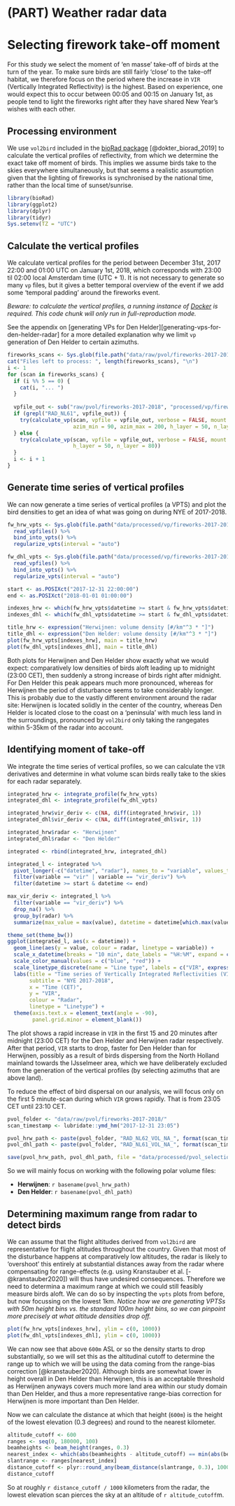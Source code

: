 # (PART) Weather radar data {-}

# Selecting firework take-off moment

For this study we select the moment of 'en masse' take-off of birds at the turn of the year. To make sure birds are still fairly 'close' to the take-off habitat, we therefore focus on the period where the increase in `VIR` (Vertically Integrated Reflectivity) is the highest. Based on experience, one would expect this to occur between 00:05 and 00:15 on January 1st, as people tend to light the fireworks right after they have shared New Year's wishes with each other.

## Processing environment

We use `vol2bird` included in the [bioRad package](http://adokter.github.io/bioRad) [@dokter_biorad_2019] to calculate the vertical profiles of reflectivity, from which we determine the exact take off moment of birds. This implies we assume birds take to the skies everywhere simultaneously, but that seems a realistic assumption given that the lighting of fireworks is synchronised by the national time, rather than the local time of sunset/sunrise.

```r
library(bioRad)
library(ggplot2)
library(dplyr)
library(tidyr)
Sys.setenv(TZ = "UTC")
```

## Calculate the vertical profiles

We calculate vertical profiles for the period between December 31st, 2017 22:00 and 01:00 UTC on January 1st, 2018, which corresponds with 23:00 til 02:00 local Amsterdam time (UTC + 1). It is not necessary to generate so many `vp` files, but it gives a better temporal overview of the event if we add some 'temporal padding' around the fireworks event.

*Beware: to calculate the vertical profiles, a running instance of [Docker](https://www.docker.com) is required. This code chunk will only run in full-reproduction mode.*

See the appendix on [generating VPs for Den Helder][generating-vps-for-den-helder-radar] for a more detailed explanation why we limit `vp` generation of Den Helder to certain azimuths.

```r
fireworks_scans <- Sys.glob(file.path("data/raw/pvol/fireworks-2017-2018", "*_ODIM.h5"))
cat("Files left to process: ", length(fireworks_scans), "\n")
i <- 1
for (scan in fireworks_scans) {
  if (i %% 5 == 0) {
    cat(i, "... ")
  }
  
  vpfile_out <- sub("raw/pvol/fireworks-2017-2018", "processed/vp/fireworks-2017-2018", scan)
  if (grepl("RAD_NL61", vpfile_out)) {
    try(calculate_vp(scan, vpfile = vpfile_out, verbose = FALSE, mount = dirname(fireworks_scans[1]),
                     azim_min = 90, azim_max = 200, h_layer = 50, n_layer = 80))
  } else {
    try(calculate_vp(scan, vpfile = vpfile_out, verbose = FALSE, mount = dirname(fireworks_scans[1]),
                     h_layer = 50, n_layer = 80))
  }
  i <- i + 1
}
```

## Generate time series of vertical profiles

We can now generate a time series of vertical profiles (a VPTS) and plot the bird densities to get an idea of what was going on during NYE of 2017-2018.

```r
fw_hrw_vpts <- Sys.glob(file.path("data/processed/vp/fireworks-2017-2018", "*NL62*")) %>%
  read_vpfiles() %>%
  bind_into_vpts() %>%
  regularize_vpts(interval = "auto")

fw_dhl_vpts <- Sys.glob(file.path("data/processed/vp/fireworks-2017-2018", "*NL61*")) %>%
  read_vpfiles() %>%
  bind_into_vpts() %>%
  regularize_vpts(interval = "auto")

start <- as.POSIXct("2017-12-31 22:00:00")
end <- as.POSIXct("2018-01-01 01:00:00")

indexes_hrw <- which(fw_hrw_vpts$datetime >= start & fw_hrw_vpts$datetime <= end)
indexes_dhl <- which(fw_dhl_vpts$datetime >= start & fw_dhl_vpts$datetime <= end) # Should mostly be identical

title_hrw <- expression("Herwijnen: volume density [#/km"^3 * "]")
title_dhl <- expression("Den Helder: volume density [#/km"^3 * "]")
plot(fw_hrw_vpts[indexes_hrw], main = title_hrw)
plot(fw_dhl_vpts[indexes_dhl], main = title_dhl)
```

Both plots for Herwijnen and Den Helder show exactly what we would expect: comparatively low densities of birds aloft leading up to midnight (23:00 CET), then suddenly a strong increase of birds right after midnight. For Den Helder this peak appears much more pronounced, whereas for Herwijnen the period of disturbance seems to take considerably longer. This is probably due to the vastly different environment around the radar site: Herwijnen is located solidly in the center of the country, whereas Den Helder is located close to the coast on a 'peninsula' with much less land in the surroundings, pronounced by `vol2bird` only taking the rangegates within 5-35km of the radar into account. 

## Identifying moment of take-off

We integrate the time series of vertical profiles, so we can calculate the `VIR` derivatives and determine in what volume scan birds really take to the skies for each radar separately.

```r
integrated_hrw <- integrate_profile(fw_hrw_vpts)
integrated_dhl <- integrate_profile(fw_dhl_vpts)

integrated_hrw$vir_deriv <- c(NA, diff(integrated_hrw$vir, 1))
integrated_dhl$vir_deriv <- c(NA, diff(integrated_dhl$vir, 1))

integrated_hrw$radar <- "Herwijnen"
integrated_dhl$radar <- "Den Helder"

integrated <- rbind(integrated_hrw, integrated_dhl)

integrated_l <- integrated %>%
  pivot_longer(-c("datetime", "radar"), names_to = "variable", values_to = "value") %>%
  filter(variable == "vir" | variable == "vir_deriv") %>%
  filter(datetime >= start & datetime <= end)

max_vir_deriv <- integrated_l %>%
  filter(variable == "vir_deriv") %>%
  drop_na() %>%
  group_by(radar) %>%
  summarize(max_value = max(value), datetime = datetime[which.max(value)], .groups = "drop_last")

theme_set(theme_bw())
ggplot(integrated_l, aes(x = datetime)) +
  geom_line(aes(y = value, colour = radar, linetype = variable)) +
  scale_x_datetime(breaks = "10 min", date_labels = "%H:%M", expand = c(0, 0)) + 
  scale_color_manual(values = c("blue", "red")) +
  scale_linetype_discrete(name = "Line type", labels = c("VIR", expression(paste(Delta,"VIR/scan")))) + 
  labs(title = "Time series of Vertically Integrated Reflectivities (VIR)",
       subtitle = "NYE 2017-2018",
       x = "Time (CET)",
       y = "VIR",
       colour = "Radar",
       linetype = "Linetype") +
  theme(axis.text.x = element_text(angle = -90),
        panel.grid.minor = element_blank())
```

The plot shows a rapid increase in `VIR` in the first 15 and 20 minutes after midnight (23:00 CET) for the Den Helder and Herwijnen radar respectively. After that period, `VIR` starts to drop, faster for Den Helder than for Herwijnen, possibly as a result of birds dispersing from the North Holland mainland towards the IJsselmeer area, which we have deliberately excluded from the generation of the vertical profiles (by selecting azimuths that are above land).

To reduce the effect of bird dispersal on our analysis, we will focus only on the first 5 minute-scan during which `VIR` grows rapidly. That is from 23:05 CET until 23:10 CET.

```r
pvol_folder <- "data/raw/pvol/fireworks-2017-2018/"
scan_timestamp <- lubridate::ymd_hm("2017-12-31 23:05")

pvol_hrw_path <- paste(pvol_folder, "RAD_NL62_VOL_NA_", format(scan_timestamp, "%Y%m%d%H%M"), "_ODIM.h5", sep = "")
pvol_dhl_path <- paste(pvol_folder, "RAD_NL61_VOL_NA_", format(scan_timestamp, "%Y%m%d%H%M"), "_ODIM.h5", sep = "")

save(pvol_hrw_path, pvol_dhl_path, file = "data/processed/pvol_selection.RData")
```

So we will mainly focus on working with the following polar volume files:

- **Herwijnen**: ``r basename(pvol_hrw_path)``
- **Den Helder**: ``r basename(pvol_dhl_path)``

## Determining maximum range from radar to detect birds

We can assume that the flight altitudes derived from `vol2bird` are representative for flight altitudes throughout the country. Given that most of the disturbance happens at comparatively low altitudes, the radar is likely to 'overshoot' this entirely at substantial distances away from the radar where compensating for range-effects (e.g. using Kranstauber et al. [-@kranstauber2020]) will thus have undesired consequences. Therefore we need to determina a maximum range at which we could still feasibly measure birds aloft. We can do so by inspecting the `vpts` plots from before, but now focussing on the lowest 1km. *Notice how we are generating VPTSs with 50m height bins vs. the standard 100m height bins, so we can pinpoint more precisely at what altitude densities drop off.*

```r
plot(fw_hrw_vpts[indexes_hrw], ylim = c(0, 1000))
plot(fw_dhl_vpts[indexes_dhl], ylim = c(0, 1000))
```

We can now see that above `600m` ASL or so the density starts to drop substantially, so we will set this as the altitudinal cutoff to determine the range up to which we will be using the data coming from the range-bias correction [@kranstauber2020]. Although birds are somewhat lower in height overall in Den Helder than Herwijnen, this is an acceptable threshold as Herwijnen anyways covers much more land area within our study domain than Den Helder, and thus a more representative range-bias correction for Herwijnen is more important than Den Helder.

Now we can calculate the distance at which that height (`600m`) is the height of the lowest elevation (0.3 degrees) and round to the nearest kilometer. 

```r
altitude_cutoff <- 600
ranges <- seq(0, 180000, 100)
beamheights <- beam_height(ranges, 0.3)
nearest_index <- which(abs(beamheights - altitude_cutoff) == min(abs(beamheights - altitude_cutoff)))
slantrange <- ranges[nearest_index]
distance_cutoff <- plyr::round_any(beam_distance(slantrange, 0.3), 1000)
distance_cutoff
```

So at roughly `r distance_cutoff / 1000` kilometers from the radar, the lowest elevation scan pierces the sky at an altitude of `r altitude_cutoff`m.

